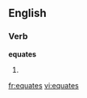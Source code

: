 ==English==

===Verb===
'''equates'''

# {{third-person singular of|[[equate]]}}

[[fr:equates]]
[[vi:equates]]